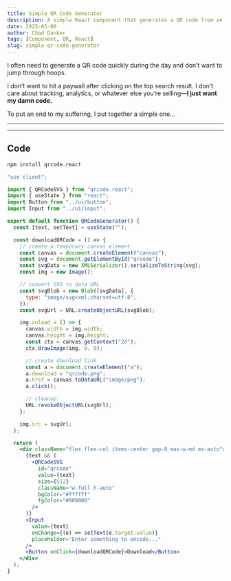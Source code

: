 ```yaml
---
title: Simple QR Code Generator
description: A simple React component that generates a QR code from an input string.
date: 2025-03-06
author: Chad Danker
tags: [Component, QR, React]
slug: simple-qr-code-generator
---
```


I often need to generate a QR code quickly during the day and don’t want to jump through hoops.

I don’t want to hit a paywall after clicking on the top search result. I don’t care about tracking, analytics, or whatever else you’re selling—**I just want my damn code.**

To put an end to my suffering, I put together a simple one...

---

<QRCodeGenerator />

---

## Code

```bash
npm install qrcode.react
```

```jsx
"use client";

import { QRCodeSVG } from "qrcode.react";
import { useState } from "react";
import Button from "../ui/button";
import Input from "../ui/input";

export default function QRCodeGenerator() {
  const [text, setText] = useState("");

  const downloadQRCode = () => {
    // create a temporary canvas element
    const canvas = document.createElement("canvas");
    const svg = document.getElementById("qrcode");
    const svgData = new XMLSerializer().serializeToString(svg);
    const img = new Image();

    // convert SVG to data URL
    const svgBlob = new Blob([svgData], {
      type: "image/svg+xml;charset=utf-8",
    });
    const svgUrl = URL.createObjectURL(svgBlob);

    img.onload = () => {
      canvas.width = img.width;
      canvas.height = img.height;
      const ctx = canvas.getContext("2d");
      ctx.drawImage(img, 0, 0);

      // create download link
      const a = document.createElement("a");
      a.download = "qrcode.png";
      a.href = canvas.toDataURL("image/png");
      a.click();

      // cleanup
      URL.revokeObjectURL(svgUrl);
    };

    img.src = svgUrl;
  };

  return (
    <div className="flex flex-col items-center gap-8 max-w-md mx-auto">
      {text && (
        <QRCodeSVG
          id="qrcode"
          value={text}
          size={512}
          className="w-full h-auto"
          bgColor="#ffffff"
          fgColor="#000000"
        />
      )}
      <Input
        value={text}
        onChange={(e) => setText(e.target.value)}
        placeholder="Enter something to encode..."
      />
      <Button onClick={downloadQRCode}>Download</Button>
    </div>
  );
}
```
